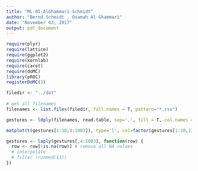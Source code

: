 ```yaml
---
title: "ML-05-AlGhammari-Schmidt"
author: "Bernd Schmidt , Osamah Al-Ghammari"
date: "November 03, 2017"
output: pdf_document
---
```


```r
require(plyr)
require(lattice)
require(ggplot2)
require(kernlab)
require(caret)
require(doMC)
library(pROC)
registerDoMC(3) 
```

```r
filedir <- "../dat"
  
# get all filenames
filenames <- list.files(filedir, full.names = T, pattern="*.csv")

gestures <- ldply(filenames, read.table, sep=',', fill = T, col.names = c('gesture', 'person', 'sample', paste('acc', 1:1000, sep='')))

```

```r
matplot(t(gestures[1:10,4:1003]), type='l', col=factor(gestures[1:10,1]))
```

```r
gestures <- laply(gestures[,4:1003], function(row) {
  row <- row[!is.na(row)] # remove all NA values
  # interpolate
  # filter (runmed(11))
})
```